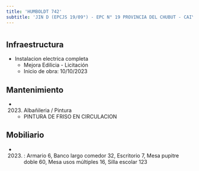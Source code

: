 ```yaml
---
title: 'HUMBOLDT 742'
subtitle: 'JIN D (EPCJS 19/09°) - EPC N° 19 PROVINCIA DEL CHUBUT - CAIYJ CHACARITA'
---
```


#
## Infraestructura

* Instalacion electrica completa 
    + Mejora Edilicia - Licitación 
    + Inicio de obra: 10/10/2023 






## Mantenimiento

*  (2023) Albañileria / Pintura 
    + PINTURA DE FRISO EN CIRCULACION





## Mobiliario

*  (2023) : Armario 6, Banco largo comedor 32, Escritorio 7, Mesa pupitre doble 60, Mesa usos múltiples 16, Silla escolar 123 



